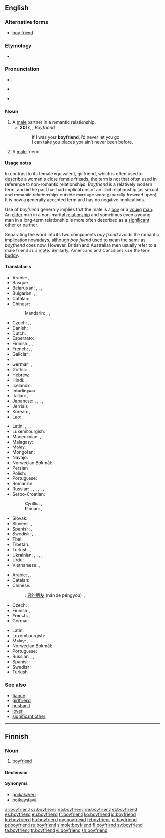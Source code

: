 ==English==

===Alternative forms===
* [[boy friend]] {{qualifier|dated}}

===Etymology===
* {{compound|boy|friend}}

===Pronunciation===
* {{IPA|/ˈbɔɪ.ˌfrɛnd/|lang=en}}
* {{a|US}} {{IPA|/ˈbɔɪ.ˌfrɛnd/|/ˈbɔɪ.ˌfrɪnd/}}
* {{audio|En-us-boyfriend.ogg|Audio (US)}}

===Noun===
{{en-noun}}

# A [[male]] partner in a romantic relationship.
#* '''2012''', {{w|Justin Bieber}}, ''Boyfriend''
#*: If I was your '''boyfriend''', I’d never let you go<br>I can take you places you ain’t never been before.
# A [[male]] friend.

====Usage notes====
In contrast to its female equivalent, girlfriend, which is often used to describe a woman's close female friends, the term is not that often used in reference to non-romantic relationships. ''Boyfriend'' is a relatively modern term, and in the past has had implications of an illicit relationship (as sexual and romantic relationships outside marriage were generally frowned upon). It is now a generally accepted term and has no negative implications.

Use of ''boyfriend'' generally implies that the male is a [[boy]] or a [[young]] [[man]]. An [[old]]er man in a non-marital [[relationship]] and sometimes even a young man in a long-term relationship is more often described as a [[significant other]] or [[partner]].

Separating the word into its two components ''boy friend'' avoids the romantic implication nowadays, although ''boy friend'' used to mean the same as ''boyfriend'' does now. However, British and Australian men usually refer to a male friend as a [[mate]]. Similarly, Americans and Canadians use the term [[buddy]].

====Translations====
{{trans-top|male partner in a romantic relationship.}}
* Arabic: {{t-|ar|خليل|m|tr=xalīl}}, {{t-|ar|رفيق|m|tr=rafīq}}
* Basque: {{t+|eu|mutil-lagun}}
* Belarusian: {{t-|be|каханак|m|tr=kaxának|sc=Cyrl}}, {{t-|be|хлопец|m|tr=xlópec|sc=Cyrl}}, {{t-|be|сябар|m|tr=sjábar|sc=Cyrl}}, {{t-|be|прыяцель|m|tr=pryjácel’|sc=Cyrl}}
* Bulgarian: {{t+|bg|гадже|n|tr=gádže}} {{qualifier|boyfriend or girlfriend}}, {{t+|bg|приятел|m|tr=prijátel|sc=Cyrl}}, {{t+|bg|момче|n|tr=momčé|sc=Cyrl}}
* Catalan: {{t-|ca|xicot|m}}
* Chinese:
*: Mandarin: {{t-|cmn|男朋友|tr=nánpéngyou|sc=Hani}}, {{qualifier|boyfriend or [[girlfriend]]}} {{t|cmn|對象|sc=Hani}}, {{t|cmn|对象|tr=duìxiàng|sc=Hani}}
* Czech: {{t+|cs|přítel|m}}, {{t+|cs|kluk|m}}, {{t+|cs|milenec|m}}
* Danish: {{t+|da|kæreste}}
* Dutch: {{t+|nl|vriend|m}}, {{t+|nl|lief|n}}
* Esperanto: {{t-|eo|koramiko}}
* Finnish: {{t+|fi|poikaystävä}}, {{t-|fi|poikakaveri}} {{qualifier|boy}}, {{t+|fi|miesystävä}} {{qualifier|adult}}
* French: {{t+|fr|chum|m}} {{qualifier|Quebec}}, {{t+|fr|copain|m}}, {{t+|fr|petit ami|m}}
* Galician: {{t+|gl|noivo|m}}
* {{trreq|ka}}
* German: {{t+|de|Freund|m}}, {{t-|de|Boyfriend|m}}
* Gothic: {{tø|got|𐌷𐌿𐌻𐌸𐌰|m|tr=hulþa|sc=Goth}}
* Hebrew: {{t+|he|חבר|m|tr=khaver}}
* Hindi: {{t-|hi|बॉयफ़्रेंड|m|tr=boyfreṇḍ|sc=Deva}}, {{t-|hi|बॉयफ्रेंड|m|tr=boyfreṇḍ, boyphreṇḍ|sc=Deva}}
* Icelandic: {{t+|is|kærasti|m}}
* Interlingua: {{t-|ia|nuptio}}
* Italian: {{t+|it|ragazzo|m}}, {{t+|it|fidanzato|m}}
* Japanese: {{t-|ja|カレ|tr=kare}}<!--Don't remove! it's correct. by User:Carl Daniels-->, {{t+|ja|彼|tr=[[かれ]], [[kare]]}} {{qualifier|it has two meanings, a fiance and he(pronoun).}}, {{t-|ja|彼氏|tr=[[かれし]], [[kareshi]]}}, {{t-|ja|カレシ|tr=kareshi}} <!--Don't remove! it's correct. by User:Carl Daniels -->, {{t-|ja|ボーイフレンド|tr=bōifurendo}}
* Jèrriais: {{tø|roa-jer|galant|m}}
* Korean: {{t-|ko|남자친구|tr=namja-chingu|sc=Hang}}, {{t-|ko|보이프렌드|tr=boipeurendeu|sc=Kore}}
* Lao: {{t-|lo|ຜູ້ບ່າວ|tr=phuu-baao|sc=Laoo}}
{{trans-mid}}
* Latin: {{t+|la|amans}}, {{t-|la|amator}}, {{t-|la|amiculus}}, {{t+|la|amicus}}
* Luxembourgish: {{t+|lb|Frënd|m}}
* Macedonian: {{t-|mk|момче|n|tr=mómče|sc=Cyrl}}, {{t-|mk|дечко|m|tr=déčko|sc=Cyrl}}, {{t-|mk|пријател|m|tr=prijatel|sc=Cyrl}}
* Malagasy: {{t+|mg|sipa}}
* Malay: {{t|ms|teman lelaki}}
* Mongolian: {{t|mn|найз банди|sc=Cyrl}}
* Navajo: {{tø|nv|hweʼeshkii}}
* Norwegian Bokmål: {{t+|nb|kjæreste|m}}
* Persian: {{t-|fa|دوست‌پسر|tr=dust-pesar|sc=fa-Arab}}
* Polish: {{t+|pl|chłopak|m}}, {{qualifier|colloquial, boyfriend or girlfriend}} {{t+|pl|sympatia|f}}, {{t+|pl|przyjaciel|m}}
* Portuguese: {{t+|pt|namorado|m}}
* Romanian: {{t+|ro|prieten|m}}
* Russian: {{t+|ru|кавалер|m|tr=kavalér}}, {{t+|ru|друг|m|tr=drug}}, {{t+|ru|парень|m|tr=páren’}}, {{t+|ru|возлюбленный|m|tr=vozljúblennyj}}, {{t+|ru|бойфренд|m|tr=bojfrɛ́nd}}, {{t+|ru|ухажёр|m|tr=uxažór}}, {{t+|ru|приятель|m|tr=prijátel’|sc=Cyrl}}
* Serbo-Croatian:
*: Cyrillic: {{t-|sh|дечко|m}}, {{t-|sh|пријатељ|m}}
*: Roman: {{t-|sh|dečko|m}}, {{t-|sh|prijatelj|m}}
* Slovak: {{t-|sk|priateľ|m}}
* Slovene: {{t+|sl|fant|m}}, {{t+|sl|prijatelj|m}}
* Spanish: {{t+|es|novio|m}}, {{qualifier|[[Chile]]}} {{t+|es|pololo|m}}
* Swedish: {{t+|sv|pojkvän}}, {{t+|sv|kille}}, {{t+|sv|käraste|c}}
* Thai: {{t+|th|แฟน|tr=faen|sc=Thai}} {{qualifier|boyfriend or girlfriend}}
* Tibetan: {{t-|bo|དགའ་རོགས|sc=Tibt|tr=dga' rogs}}
* Turkish: {{t-|tr|erkek arkadaş}}, {{t+|tr|sevgili}}
* Ukrainian: {{t+|uk|коханий|m|tr=koxányj|sc=Cyrl}}, {{t+|uk|парубок|m|tr=párubok|sc=Cyrl}}, {{t+|uk|хлопець|m|tr=xlópec’|sc=Cyrl}}, {{t+|uk|друг|m|tr=druh|sc=Cyrl}}, {{t-|uk|приятель|m|tr=pryjátel’|sc=Cyrl}}
* Urdu: {{t-|ur|بوایفرینڈ|m|tr=boyfreṇḍ|sc=ur-Arab}}
* Vietnamese: {{t-|vi|bạn trai}}, {{qualifier|also girlfriend; lover}} {{t+|vi|người yêu}}
{{trans-bottom}}

{{trans-top|male friend}}
* Arabic: {{t-|ar|صديق|m|tr=ṣadīq}}, {{t-|ar|رفيق|m|tr=rafīq}}, {{t-|ar|زميل|m|tr=zamīl}}
* Catalan: {{t+|ca|amic|m}}
* Chinese:
*: {{ttbc|cmn}}: {{qualifier|male friend}} [[男]][[的]][[朋友]] (nán de péngyou), {{qualifier|buddy}} {{t-|cmn|哥們兒|sc=Hani}}, {{t-|cmn|哥们儿|tr=gēmenr|sc=Hani}}
* Czech: {{t+|cs|přítel|m}}, {{t+|cs|kamarád|m}}
* Finnish: {{t+|fi|kaveri}}, {{t+|fi|ystävä}}
* French: {{t+|fr|ami|m}}, {{t+|fr|copain|m}}
* German: {{t+|de|Freund|m}}
{{trans-mid}}
* Latin: {{t+|la|amicus|m}}
* Luxembourgish: {{t+|lb|Frënd|m}}
* Malay: {{t|ms|teman lelaki}}, {{t|ms|kawan lelaki}}
* Norwegian Bokmål: {{t+|nb|venn|m}}
* Portuguese: {{t+|pt|amigo|m}}
* Russian: {{t+|ru|друг|m|tr=drug}}, {{t+|ru|приятель|m|tr=prijátel’}}, {{t+|ru|товарищ|m|tr=továrišč}}
* Spanish: {{t+|es|amigo|m}}
* Swedish: {{t-|sv|killkompis|c}}
* Turkish: {{t+|tr|arkadaş}}
{{trans-bottom}}

===See also===
* [[fiancé]]
* [[girlfriend]]
* [[husband]]
* [[lover]]
* [[significant other]]

----

==Finnish==

===Noun===
{{fi-noun}}

# {{context|rare|lang=fi}} [[#English|boyfriend]]

====Declension====
{{fi-decl-risti|boyfriend|||ä|i=0}}

====Synonyms====
* [[poikakaveri]]
* [[poikaystävä]]

[[ar:boyfriend]]
[[cs:boyfriend]]
[[da:boyfriend]]
[[de:boyfriend]]
[[et:boyfriend]]
[[es:boyfriend]]
[[eu:boyfriend]]
[[fr:boyfriend]]
[[ko:boyfriend]]
[[id:boyfriend]]
[[ku:boyfriend]]
[[hu:boyfriend]]
[[my:boyfriend]]
[[fj:boyfriend]]
[[pl:boyfriend]]
[[pt:boyfriend]]
[[ru:boyfriend]]
[[simple:boyfriend]]
[[fi:boyfriend]]
[[sv:boyfriend]]
[[ta:boyfriend]]
[[tr:boyfriend]]
[[vi:boyfriend]]
[[zh:boyfriend]]